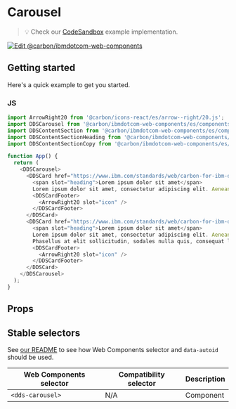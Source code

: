 
# Carousel

> 💡 Check our
> [CodeSandbox](https://githubbox.com/carbon-design-system/carbon-for-ibm-dotcom/tree/master/packages/web-components/examples/codesandbox/components-react/carousel)
> example implementation.

[![Edit @carbon/ibmdotcom-web-components](https://codesandbox.io/static/img/play-codesandbox.svg)](https://githubbox.com/carbon-design-system/carbon-for-ibm-dotcom/tree/master/packages/web-components/examples/codesandbox/components-react/carousel)

## Getting started

Here's a quick example to get you started.

### JS

```javascript
import ArrowRight20 from '@carbon/icons-react/es/arrow--right/20.js';
import DDSCarousel from '@carbon/ibmdotcom-web-components/es/components-react/carousel/carousel.js';
import DDSContentSection from '@carbon/ibmdotcom-web-components/es/components-react/content-section/content-section-leading.js';
import DDSContentSectionHeading from '@carbon/ibmdotcom-web-components/es/components-react/content-section/content-section-heading.js';
import DDSContentSectionCopy from '@carbon/ibmdotcom-web-components/es/components-react/content-section/content-section-copy.js';

function App() {
  return (
    <DDSCarousel>
      <DDSCard href="https://www.ibm.com/standards/web/carbon-for-ibm-dotcom">
        <span slot="heading">Lorem ipsum dolor sit amet</span>
        Lorem ipsum dolor sit amet, consectetur adipiscing elit. Aenean et ultricies est.
        <DDSCardFooter>
          <ArrowRight20 slot="icon" />
        </DDSCardFooter>
      </DDSCard>
      <DDSCard href="https://www.ibm.com/standards/web/carbon-for-ibm-dotcom">
        <span slot="heading">Lorem ipsum dolor sit amet</span>
        Lorem ipsum dolor sit amet, consectetur adipiscing elit. Aenean et ultricies est. Mauris iaculis eget dolor nec hendrerit.
        Phasellus at elit sollicitudin, sodales nulla quis, consequat libero.
        <DDSCardFooter>
          <ArrowRight20 slot="icon" />
        </DDSCardFooter>
      </DDSCard>
    </DDSCarousel>
  );
}
```

## Props

<Props of={PropTypesRef} />

## Stable selectors

See [our README](https://github.com/carbon-design-system/carbon-for-ibm-dotcom/tree/master/packages/web-components#stable-selectors-for-analytics-and-integratione2e-testing-in-web-components) to see how Web Components selector and `data-autoid` should be used.

| Web Components selector | Compatibility selector | Description |
| ----------------------- | ---------------------- | ----------- |
| `<dds-carousel>`        | N/A                    | Component   |

<Description markdown={contributing} />
